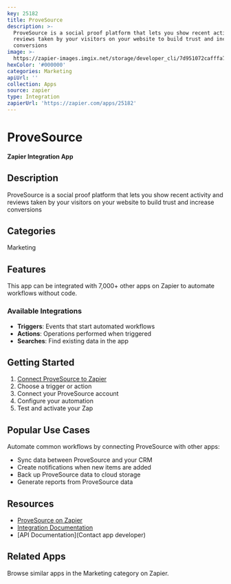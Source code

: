 ```yaml
---
key: 25182
title: ProveSource
description: >-
  ProveSource is a social proof platform that lets you show recent activity and
  reviews taken by your visitors on your website to build trust and increase
  conversions
image: >-
  https://zapier-images.imgix.net/storage/developer_cli/7d951072cafffa78829140d15816dc8a.png?auto=format%2Ccompress&ixlib=python-3.0.0&q=50
hexColor: '#000000'
categories: Marketing
apiUrl: ''
collection: Apps
source: zapier
type: Integration
zapierUrl: 'https://zapier.com/apps/25182'
---
```

# ProveSource

**Zapier Integration App**

## Description

ProveSource is a social proof platform that lets you show recent activity and reviews taken by your visitors on your website to build trust and increase conversions

## Categories

Marketing

## Features

This app can be integrated with 7,000+ other apps on Zapier to automate workflows without code.

### Available Integrations

- **Triggers**: Events that start automated workflows
- **Actions**: Operations performed when triggered
- **Searches**: Find existing data in the app

## Getting Started

1. [Connect ProveSource to Zapier](https://zapier.com/apps/25182)
2. Choose a trigger or action
3. Connect your ProveSource account
4. Configure your automation
5. Test and activate your Zap

## Popular Use Cases

Automate common workflows by connecting ProveSource with other apps:

- Sync data between ProveSource and your CRM
- Create notifications when new items are added
- Back up ProveSource data to cloud storage
- Generate reports from ProveSource data

## Resources

- [ProveSource on Zapier](https://zapier.com/apps/25182)
- [Integration Documentation](https://zapier.com/apps/25182/integrations)
- [API Documentation](Contact app developer)

## Related Apps

Browse similar apps in the Marketing category on Zapier.
